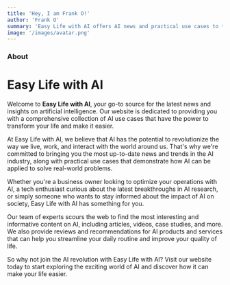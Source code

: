 ```yaml
---
title: 'Hey, I am Frank O!'
author: 'Frank O'
summary: 'Easy Life with AI offers AI news and practical use cases to transform lives. Discover how AI can improve daily routines and optimize operations.'
image: '/images/avatar.png'
---
```


### About

# Easy Life with AI

Welcome to **Easy Life with AI**, your go-to source for the latest news and insights on artificial intelligence. Our website is dedicated to providing you with a comprehensive collection of AI use cases that have the power to transform your life and make it easier.

At Easy Life with AI, we believe that AI has the potential to revolutionize the way we live, work, and interact with the world around us. That's why we're committed to bringing you the most up-to-date news and trends in the AI industry, along with practical use cases that demonstrate how AI can be applied to solve real-world problems.

Whether you're a business owner looking to optimize your operations with AI, a tech enthusiast curious about the latest breakthroughs in AI research, or simply someone who wants to stay informed about the impact of AI on society, Easy Life with AI has something for you.

Our team of experts scours the web to find the most interesting and informative content on AI, including articles, videos, case studies, and more. We also provide reviews and recommendations for AI products and services that can help you streamline your daily routine and improve your quality of life.

So why not join the AI revolution with Easy Life with AI? Visit our website today to start exploring the exciting world of AI and discover how it can make your life easier.

